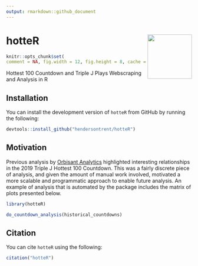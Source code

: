 ```yaml
---
output: rmarkdown::github_document
---
```


# hotteR <img src="man/figures/logo.png" align="right" width="120" />

```r
knitr::opts_chunk$set(
comment = NA, fig.width = 12, fig.height = 8, cache = FALSE)
```

Hottest 100 Countdown and Triple J Plays Webscraping and Analysis in R

## Installation

You can install the development version of `hotteR` from GitHub by running the following:

```r
devtools::install_github("hendersontrent/hotteR")
```

## Motivation

Previous analysis by [Orbisant Analytics](https://www.orbisantanalytics.com/hottest-100) highlighted interesting relationships in the 2019 Triple J Hottest 100 Countdown. This was a fairly discrete piece of analysis, and given the amount of manual work involved, motivated a more scalable and programmatic approach to enable future analysis. An example of analysis that is automated by the package includes the matrix of plots presented below.

```r
library(hotteR)

do_countdown_analysis(historical_countdowns)
```

## Citation

You can cite `hotteR` using the following:

```r
citation("hotteR")
```
